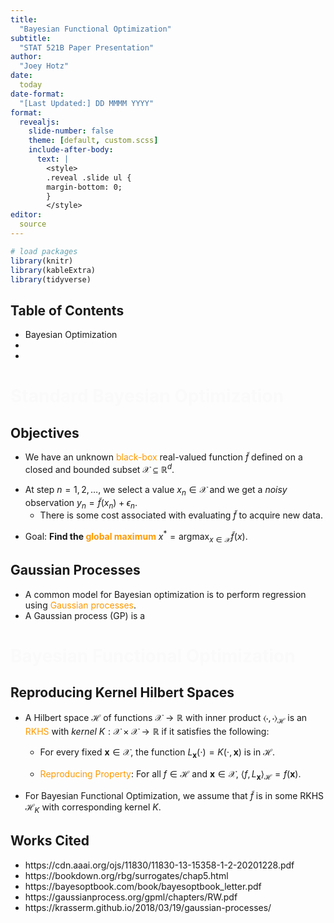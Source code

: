 ```yaml
---
title: 
  "Bayesian Functional Optimization"
subtitle:
  "STAT 521B Paper Presentation"
author: 
  "Joey Hotz"
date: 
  today
date-format:
  "[Last Updated:] DD MMMM YYYY"
format: 
  revealjs:
    slide-number: false
    theme: [default, custom.scss]
    include-after-body: 
      text: |
        <style>
        .reveal .slide ul {
        margin-bottom: 0;
        }
        </style>
editor: 
  source
---
```


```r
# load packages
library(knitr)
library(kableExtra)
library(tidyverse)
```

## Table of Contents

- Bayesian Optimization
- 
- 

# [Standard Bayesian Optimization]{style="color:#fafafa;"} {background-color=#005500}

## Objectives

::: {.fragment fragment-index=1}
- We have an unknown [black-box]{style="color:#ff9900"} real-valued function $\tilde{f}$ defined on a closed and bounded subset $\mathcal{X} \subseteq \mathbb{R}^{d}$.
:::
:::: {.fragment fragment-index=2}
- At step $n = 1, 2, \dots$, we select a value $x_{n} \in \mathcal{X}$ and we get a *noisy* observation $y_{n} = \tilde{f}(x_{n}) + \epsilon_{n}$.
  * There is some cost associated with evaluating $\tilde{f}$ to acquire new data.
::::
::: {.fragment fragment-index=3}
- Goal: **Find the [global maximum]{style="color:#ff9900"}** $x^{*} = \textrm{argmax}_{x \in \mathcal{X}}\tilde{f}(x)$.
:::

## Gaussian Processes

::: {.incremental}
- A common model for Bayesian optimization is to perform regression using [Gaussian processes]{style="color:#ff9900"}.
- A Gaussian process (GP) is a 
:::

# [Bayesian Functional Optimization]{style="color:#fafafa;"} {background-color=#005500}

## Reproducing Kernel Hilbert Spaces

::: {.fragment fragment-index=1}
- A Hilbert space $\mathcal{H}$ of functions $\mathcal{X} \longrightarrow \mathbb{R}$ with inner product $\langle\cdot,\cdot\rangle_{\mathcal{H}}$ is an [RKHS]{style="color:#ff9900"} with *kernel* $K: \mathcal{X} \times \mathcal{X} \longrightarrow \mathbb{R}$ if it satisfies the following:
  
  ::: {.fragment fragment-index=2}
  - For every fixed $\mathbf{x} \in \mathcal{X}$, the function $L_{\mathbf{x}}(\cdot) = K(\cdot, \mathbf{x})$ is in $\mathcal{H}$.
  :::
  
  ::: {.fragment fragment-index=2}
  - [Reproducing Property]{style="color:#ff9900"}: For all $f \in \mathcal{H}$ and $\mathbf{x} \in \mathcal{X}$, $\langle{f, L_{\mathbf{x}}}\rangle_{\mathcal{H}} = f(\mathbf{x})$.
  :::
  
:::: {.fragment fragment-index=3}
- For Bayesian Functional Optimization, we assume that $\tilde{f}$ is in some RKHS $\mathcal{H}_{K}$ with corresponding kernel $K$.
::::
:::

<!-- ## Applications -->

<!-- ## Simulations -->

<!-- For our example simulations, we define the following "unknown" smooth function $\tilde{f}(x)$ on the interval $[0,10]$: -->
<!-- $$ -->
<!-- \tilde{f}(x) = \frac{1}{8}\sin^{2}(\pi{x})\sqrt{x+4}-\sin\Big(\frac{\pi{x}}{2}\Big)\cos\Big(\frac{\pi{x^2}}{7}\Big) -->
<!-- $$ -->

## Works Cited

- https://cdn.aaai.org/ojs/11830/11830-13-15358-1-2-20201228.pdf
- https://bookdown.org/rbg/surrogates/chap5.html
- https://bayesoptbook.com/book/bayesoptbook_letter.pdf
- https://gaussianprocess.org/gpml/chapters/RW.pdf
- https://krasserm.github.io/2018/03/19/gaussian-processes/
